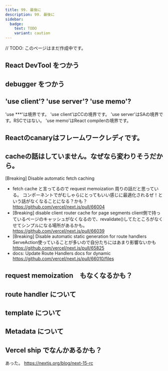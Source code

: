 ```yaml
---
title: 99. 最後に
description: 99. 最後に
sidebar:
  badge:
    text: TODO
    variant: caution
---
```

// TODO: このページはまだ作成中です。

## React DevTool をつかう

## debugger をつかう

## 'use client'? 'use server'? 'use memo'?
'use ***'は境界です。
'use client'はCCの境界です。
'use server'はSAの境界です。RSCではない。
'use memo'はReact compilerの境界です。

## Reactのcanaryはフレームワークレディです。

## cacheの話はしていません。なぜなら変わりそうだから。

[Breaking] Disable automatic fetch caching
- fetch cache と言ってるので request memoization 周りの話だと思っている。
コンポーネントでがむしゃらにとってもいい感じに最適化されるぜ！という話がなくなることになる？かも？
https://github.com/vercel/next.js/pull/66004
- [Breaking] disable client router cache for page segments
client側で持っているページのキャッシュがなくなるので、revalidate()してたところがなくせてシンプルになる場所があるかも。
https://github.com/vercel/next.js/pull/66039
- [Breaking] Disable automatic static generation for route handlers
ServeAction使っていることが多いので自分たちにはあまり影響ないかも
https://github.com/vercel/next.js/pull/65825
- docs: Update Route Handlers docs for dynamic
https://github.com/vercel/next.js/pull/66010/files

## request memoization　もなくなるかも？

## route handler について

## template について

## Metadata について

## Vercel ship でなんかあるかも？

あった。
https://nextjs.org/blog/next-15-rc
